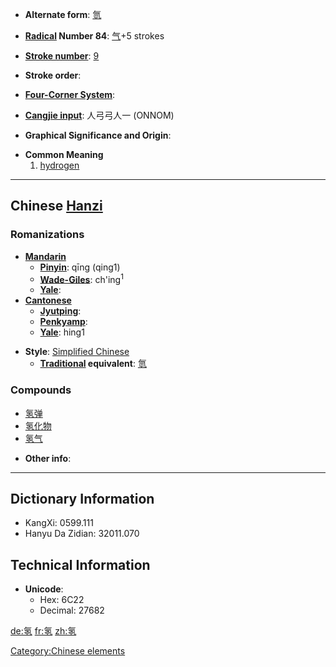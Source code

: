* '''Alternate form''': [[氫]]

* '''[[Wiktionary:Chinese radical index| Radical]] Number 84''': [[Wiktionary:Chinese radical index 气|气]]+5 strokes

* '''[[Wiktionary:Chinese total strokes index|Stroke number]]''': [[Wiktionary:Chinese total strokes index 9|9]]

* '''Stroke order''': 

* '''[[Wiktionary:Chinese four corner index|Four-Corner System]]''': 

* '''[[Wiktionary:Chinese Cangjie index|Cangjie input]]''': 人弓弓人一 (ONNOM)

* '''Graphical Significance and Origin''': 

* '''Common Meaning'''
*#[[hydrogen]]

----

== Chinese [[Hanzi]] ==

===Romanizations===
* '''[[Mandarin]]'''
** '''[[Pinyin]]''': qīng (qing1)
** '''[[Wade-Giles]]''': ch'ing<sup>1</sup>
** '''[[Yale]]''': 
* '''[[Cantonese]]'''
** '''[[Jyutping]]''':
** '''[[Penkyamp]]''': 
** '''[[Yale]]''': hing1

* '''Style''': [[Simplified Chinese]] 
** '''[[Traditional Chinese|Traditional]] equivalent''': [[氫]]

===Compounds===
*[[氢弹]]
*[[氢化物]]
*[[氢气]]

* '''Other info''': 

[[Category:Chinese elements]]

----

== Dictionary Information ==

* KangXi: 0599.111
* Hanyu Da Zidian: 32011.070

== Technical Information ==

* '''Unicode''':
** Hex: 6C22
** Decimal: 27682

[[de:氢]]
[[fr:氢]]
[[zh:氢]]